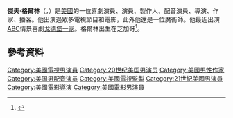 {{Infobox comedian
| picture =
| alt = 
| caption = 
| birth_name= Jeffrey Todd Garlin<ref name=FamilySearch-USPR-2008>{{cite web|title=Jeff T. Garlin - United States Public Records|url=https://familysearch.org/ark:/61903/1:1:KJ35-CVC|website=[[FamilySearch|FamilySearch]]|accessdate=January 23, 2015|archive-date=2016-03-06|archive-url=https://web.archive.org/web/20160306020345/https://familysearch.org/ark:/61903/1:1:KJ35-CVC|dead-url=no}}</ref>
| birth_date= {{birth date and age|1962|6|5|mf=yes}}
| birth_place= [[芝加哥|芝加哥]]
| medium = 電影，電視，獨角喜劇
| nationality = 美國
| active = 1984–現在
| alma_mater = [[第二城喜劇團|第二城喜劇團]]
| genre = 喜劇
| spouse =  Marla Beth Garlin<br/>(m. 1994)<ref name=NYTimes-Mag-2006>{{cite news|last=Witchel|first=Alex|title=The Improviser|work=[[The_New_York_Times|The New York Times]]|date=June 25, 2006|url=http://www.nytimes.com/2006/06/25/magazine/25garlin.html?pagewanted=all&_r=0|accessdate=March 4, 2013|archive-date=2019-07-02|archive-url=https://web.archive.org/web/20190702042152/https://www.nytimes.com/2006/06/25/magazine/25garlin.html?pagewanted=all&_r=0|dead-url=no}}</ref>
| children = 2
| website = {{URL|http://www.jeffgarlin.com}}
|image = Image:Garlin.jpg}}
'''傑夫·格爾林'''（{{lang-en|Jeffrey Todd "Jeff" Garlin}}，{{bd|1962年|6月5日}}）是[[美國|美國]]的一位喜劇演員、演員、製作人、配音演員、導演、作家、播客。他出演過眾多電視節目和電影，此外他還是一位魔術師。他最近出演[[美國廣播公司|ABC]]情景喜劇[[戈德堡一家|戈德堡一家]]。格爾林出生在芝加哥<ref name=ChicagoTrib-FatherObit-2011>{{cite news|title=Gene A. Garlin|url=http://www.legacy.com/obituaries/chicagotribune/obituary.aspx?pid=154436473|accessdate=January 23, 2015|work=[[Chicago_Tribune|Chicago Tribune]]|publisher=[[Legacy.com|Legacy.com]]|date=November 2, 2011|archive-date=2020-09-19|archive-url=https://web.archive.org/web/20200919095016/https://www.legacy.com/obituaries/chicagotribune/obituary.aspx?pid=154436473|dead-url=no}}</ref>。

==參考資料==
{{Reflist}}

{{Authority control}}

{{DEFAULTSORT:Garlin, Jeff}}
[[Category:美國電視男演員|Category:美國電視男演員]]
[[Category:20世纪美国男演员|Category:20世纪美国男演员]]
[[Category:美國男性作家|Category:美國男性作家]]
[[Category:美国男配音演员|Category:美国男配音演员]]
[[Category:美國電視監製|Category:美國電視監製]]
[[Category:21世紀美國男演員|Category:21世紀美國男演員]]
[[Category:美國電影導演|Category:美國電影導演]]
[[Category:美國電影男演員|Category:美國電影男演員]]